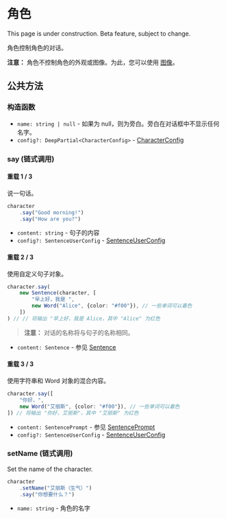 
# 角色

<Callout type="warning" emoji="⚠️">
    This page is under construction.
</Callout>

<Callout type="warning" emoji="⚠️">
    Beta feature, subject to change.
</Callout>

<Cards num={2}>
    <Cards.Card
        title="句子"
        href="./character/sentence"
    />
    <Cards.Card
        title="单词"
        href="./character/word"
    />
    <Cards.Card
        title="暂停"
        href="./character/pause"
    />
</Cards>

角色控制角色的对话。

**注意：** 角色不控制角色的外观或图像。为此，您可以使用 [图像](./image)。 

## 公共方法

### 构造函数

- `name: string | null` - 如果为 null，则为旁白。旁白在对话框中不显示任何名字。
- `config?: DeepPartial<CharacterConfig>` - [CharacterConfig](../types/CharacterConfig)

### say (链式调用)

#### 重载 1 / 3

说一句话。

```typescript
character
    .say("Good morning!")
    .say("How are you?")
```

- `content: string` - 句子的内容
- `config?: SentenceUserConfig` - [SentenceUserConfig](../types/SentenceUserConfig)

#### 重载 2 / 3

使用自定义句子对象。

```typescript
character.say(
    new Sentence(character, [
        "早上好，我是 ",
        new Word("Alice", {color: "#f00"}), // 一些单词可以着色
    ])
) // // 将输出 "早上好，我是 Alice，其中 "Alice" 为红色
```

> **注意：** 对话的名称将与句子的名称相同。

- `content: Sentence` - 参见 [Sentence](./character/sentence)

#### 重载 3 / 3

使用字符串和 Word 对象的混合内容。

```typescript
character.say([
    "你好，",
    new Word("艾丽斯", {color: "#f00"}), // 一些单词可以着色
]) // 将输出 "你好，艾丽斯"，其中 "艾丽斯" 为红色
```

- `content: SentencePrompt` - 参见 [SentencePrompt](../types/SentencePrompt)
- `config?: SentenceUserConfig` - [SentenceUserConfig](../types/SentenceUserConfig)

### setName (链式调用)

Set the name of the character.

```typescript
character
    .setName("艾丽斯（生气）")
    .say("你想要什么？")
```

- `name: string` - 角色的名字

